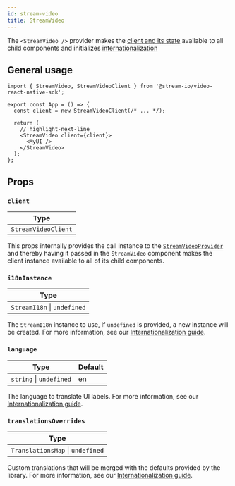 ```yaml
---
id: stream-video
title: StreamVideo
---
```


The `<StreamVideo />` provider makes the [client and its state](../../../core/call-and-participant-state) available to all child components and initializes [internationalization](../../../advanced/i18n/)

## General usage

```tsx
import { StreamVideo, StreamVideoClient } from '@stream-io/video-react-native-sdk';

export const App = () => {
  const client = new StreamVideoClient(/* ... */);

  return (
    // highlight-next-line
    <StreamVideo client={client}>
      <MyUI />
    </StreamVideo>
  );
};
```

## Props

### `client`

| Type                |
| ------------------- |
| `StreamVideoClient` |

This props internally provides the call instance to the [`StreamVideoProvider`](https://github.com/GetStream/stream-video-js/blob/main/packages/react-bindings/src/contexts/StreamVideoContext.tsx#L26) and thereby having it passed in the `StreamVideo` component makes the client instance available to all of its child components.

### `i18nInstance`

| Type                        |
| --------------------------- |
| `StreamI18n` \| `undefined` |

The `StreamI18n` instance to use, if `undefined` is provided, a new instance will be created. For more information, see our [Internationalization guide](../../../advanced/i18n/).

### `language`

| Type                    | Default |
| ----------------------- | ------- |
| `string` \| `undefined` | en      |

The language to translate UI labels. For more information, see our [Internationalization guide](../../../advanced/i18n/).

### `translationsOverrides`

| Type                             |
| -------------------------------- |
| `TranslationsMap` \| `undefined` |

Custom translations that will be merged with the defaults provided by the library. For more information, see our [Internationalization guide](../../../advanced/i18n/).
